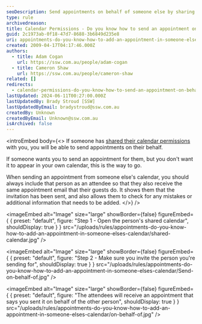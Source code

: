 ```yaml
---
seoDescription: Send appointments on behalf of someone else by sharing calendar permissions and inviting them as attendees, ensuring they receive the invitation and can check for any mistakes
type: rule
archivedreason:
title: Calendar Permissions - Do you know how to send an appointment on behalf of someone else?
guid: 2c1973ab-0f18-47d7-8688-3b6849d235e8
uri: appointments-do-you-know-how-to-add-an-appointment-in-someone-elses-calendar
created: 2009-04-17T04:17:46.000Z
authors:
  - title: Adam Cogan
    url: https://ssw.com.au/people/adam-cogan
  - title: Cameron Shaw
    url: https://ssw.com.au/people/cameron-shaw
related: []
redirects:
  - calendar-permissions-do-you-know-how-to-send-an-appointment-on-behalf-of-someone-else
lastUpdated: 2024-06-11T00:27:00.000Z
lastUpdatedBy: Brady Stroud [SSW]
lastUpdatedByEmail: bradystroud@ssw.com.au
createdBy: Unknown
createdByEmail: Unknown@ssw.com.au
isArchived: false
---
```


<introEmbed
  body={<>
If someone has [shared their calendar permissions](/calendar-do-you-allow-full-access-to-calendar-admins) with you, you will be able to send appointments on their behalf.

If someone wants you to send an appointment for them, but you don't want it to appear in your own calendar, this is the way to go.

When sending an appointment from someone else's calendar, you should always include that person as an attendee so that they also receive the same appointment email that their guests do. It shows them that the invitation has been sent, and also allows them to check for any mistakes or additional information that needs to be added.
  </>}
/>

<imageEmbed
  alt="Image"
  size="large"
  showBorder={false}
  figureEmbed={ {
    preset: "default",
    figure: "Step 1 - Open the person's shared calendar",
    shouldDisplay: true
  } }
  src="/uploads/rules/appointments-do-you-know-how-to-add-an-appointment-in-someone-elses-calendar/shared-calendar.jpg"
/>


<imageEmbed
  alt="Image"
  size="large"
  showBorder={false}
  figureEmbed={ {
    preset: "default",
    figure: "Step 2 - Make sure you invite the person you're sending for",
    shouldDisplay: true
  } }
  src="/uploads/rules/appointments-do-you-know-how-to-add-an-appointment-in-someone-elses-calendar/Send-on-behalf-of.jpg"
/>


<imageEmbed
  alt="Image"
  size="large"
  showBorder={false}
  figureEmbed={ {
    preset: "default",
    figure: "The attendees will receive an appointment that says you sent it on behalf of the other person",
    shouldDisplay: true
  } }
  src="/uploads/rules/appointments-do-you-know-how-to-add-an-appointment-in-someone-elses-calendar/on-behalf-of.jpg"
/>
